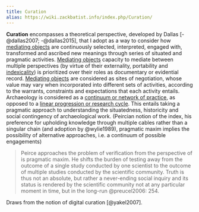 ```yaml
---
title: Curation
alias: https://wiki.zackbatist.info/index.php/Curation/
---
```


**Curation** encompasses a theoretical perspective, developed by Dallas [-@dallas2007; -@dallas2015], that I adopt as a way to consider how [mediating objects](mediating_objects "wikilink") are continuously selected, interpreted, engaged with, transformed and ascribed new meanings through series of situated and pragmatic activities. [Mediating objects](Mediating_objects "wikilink") capacity to mediate between multiple perspectives (by virtue of their externality, portability and [indexicality](indexicality "wikilink")) is prioritized over their roles as documentary or evidential record. [Mediating objects](Mediating_objects "wikilink") are considered as sites of negotiation, whose value may vary when incorporated into different sets of activities, according to the warrants, constraints and expectations that each activity entails. Archaeology is considered as a [continuum or network of practice](continuum_or_network_of_practice "wikilink"), as opposed to a [linear progression or research cycle](pipeline_model "wikilink"). This entails taking a pragmatic approach to understanding the situatedness, historicity and social contingency of archaeological work. (Peircian notion of the index, his preference for upholding knowledge through multiple cables rather than a singular chain (and adoption by @wylie1989), pragmatic maxim implies the possibility of alternative approaches, i.e. a continuum of possible engagements)

> Peirce approaches the problem of verification from the perspective of is pragmatic maxim. He shifts the burden of testing away from the outcome of a single study conducted by one scientist to the outcome of multiple studies conducted by the scientific community. Truth is thus not an absolute, but rather a never-ending social inquiry and its status is rendered by the scientific community not at any particular moment in time, but in the long-run @preucel2006: 254.

Draws from the notion of digital curation [@yakel2007].

